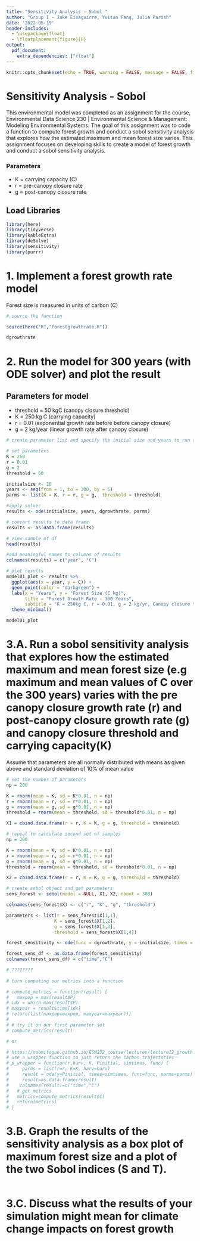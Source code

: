 ```yaml
---
title: "Sensitivity Analysis - Sobol "
author: "Group I - Jake Eisaguirre, Yuitan Fang, Julia Parish"
date: '2022-05-19'
header-includes:
  - \usepackage{float}
  - \floatplacement{figure}{H}
output: 
  pdf_document:
    extra_dependencies: ["float"]
---
```


```r
knitr::opts_chunk$set(echo = TRUE, warning = FALSE, message = FALSE, fig.width=6, fig.height=4, fig.pos='!H')
```

# Sensitivity Analysis - Sobol 

This environmental model was completed as an assignment for the course, Environmental Data Science 230 | Environmental Science & Management: Modeling Environmental Systems. The goal of this assignment was to code a function to compute forest growth and conduct a sobol sensitivity analysis that explores how the estimated maximum and mean forest size varies. This assignment focuses on developing skills to create a model of forest growth and conduct a sobol sensitivity analysis.

### Parameters

- K = carrying capacity (C)
- r = pre-canopy closure rate
- g = post-canopy closure rate

## Load Libraries
```r

library(here)
library(tidyverse)
library(kableExtra)
library(deSolve)
library(sensitivity)
library(purrr)

```

# 1. Implement a forest growth rate model 
Forest size is measured in units of carbon (C)

```r
# source the function

source(here("R","forestgrowthrate.R"))

dgrowthrate
```

# 2. Run the model for 300 years (with ODE solver) and plot the result

## Parameters for model

- threshold = 50 kgC (canopy closure threshold)
- K = 250 kg C (carrying capacity)
- r = 0.01 (exponential growth rate before before canopy closure)
- g = 2 kg/year (linear growth rate after canopy closure)

```r
# create parameter list and specify the initial size and years to run the model

# set parameters
K = 250
r = 0.01
g = 2
threshold = 50

initialsize <- 10
years <- seq(from = 1, to = 300, by = 5)
parms <- list(K = K, r = r, g = g,  threshold = threshold)

#apply solver
results <- ode(initialsize, years, dgrowthrate, parms)

# convert results to data frame
results <- as.data.frame(results)

# view sample of df
head(results)

#add meaningful names to columns of results
colnames(results) = c("year", "C")

```

```r
# plot results
model01_plot <- results %>% 
  ggplot(aes(x = year, y = C)) +
  geom_point(color = "darkgreen") + 
  labs(x = "Years", y = "Forest Size (C kg)",
       title = "Forest Growth Rate - 300 Years",
       subtitle = "K = 250kg C, r = 0.01, g = 2 kg/yr, Canopy closure threshold = 50 kgC") +
  theme_minimal()

model01_plot
```

# 3.A. Run a sobol sensitivity analysis that explores how the estimated maximum and mean forest size (e.g maximum and mean values of C over the 300 years) varies with the pre canopy closure growth rate (r) and post-canopy closure growth rate (g) and canopy closure threshold and carrying capacity(K)

Assume that parameters are all normally distributed with means as given above and standard deviation of 10% of mean value

```r

# set the number of parameters
np = 200

K = rnorm(mean = K, sd = K*0.01, n = np)
r = rnorm(mean = r, sd = r*0.01, n = np)
g = rnorm(mean = g, sd = g*0.01, n = np)
threshold = rnorm(mean = threshold, sd = threshold*0.01, n = np)

X1 = cbind.data.frame(r = r, K = K, g = g, threshold = threshold)

# repeat to calculate second set of samples
np = 200

K = rnorm(mean = K, sd = K*0.01, n = np)
r = rnorm(mean = r, sd = r*0.01, n = np)
g = rnorm(mean = g, sd = g*0.01, n = np)
threshold = rnorm(mean = threshold, sd = threshold*0.01, n = np)

X2 = cbind.data.frame(r = r, K = K, g = g, threshold = threshold)

```

```r
# create sobol object and get parameters
sens_forest <- sobol(model = NULL, X1, X2, nboot = 300)

colnames(sens_forest$X) <- c("r", "K", "g", "threshold")

parameters <- list(r = sens_forest$X[1,1],
                  K = sens_forest$X[1,2], 
                  g = sens_forest$X[1,3],
                  threshold = sens_forest$X[1,4])

forest_sensitivity <- ode(func = dgrowthrate, y = initialsize, times = years, parms = parameters)

forest_sens_df <- as.data.frame(forest_sensitivity)
colnames(forest_sens_df) = c("time","C")
```

```r
# ????????
  
# turn computing our metrics into a function

# compute_metrics = function(result) {
#   maxpop = max(result$P)
# idx = which.max(result$P)
# maxyear = result$time[idx]
# return(list(maxpop=maxpop, maxyear=maxyear))}
# 
# # try it on our first parameter set
# compute_metrics(result)

# or

# https://naomitague.github.io/ESM232_course/lectures/lecture12_growth.html#(5)
# use a wrapper function to just return the carbon trajectories
# p_wrapper = function(r,harv, K, Pinitial, simtimes, func) {
#     parms = list(r=r, K=K, harv=harv)
#     result = ode(y=Pinitial, times=simtimes, func=func, parms=parms) 
#     result=as.data.frame(result)
#    colnames(result)=c("time","C")
#   # get metrics
#   metrics=compute_metrics(result$C)
#   return(metrics)
# }
```


# 3.B. Graph the results of the sensitivity analysis as a box plot of maximum forest size and a plot of the two Sobol indices (S and T). 

```r

```


# 3.C. Discuss what the results of your simulation might mean for climate change impacts on forest growth
